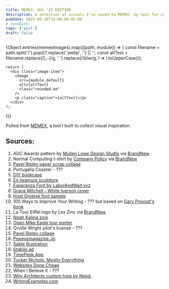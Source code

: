 ```yaml
---
title: MEMEX, AUG ‘25 EDITION
description: A selection of visuals I've saved to MEMEX, my tool for collecting visual inspiration
pubDate: 2025-08-10T14:00:00-05:00
# tendDate:
tags: ['post']
draft: false
---
```



<div class="image-grid">
  {Object.entries(memexImages).map(([path, module]) => {
    const filename = path.split('/').pop()?.replace('.webp', '') || '';
    const altText = filename.replace(/[_-]/g, ' ').replace(/\b\w/g, l => l.toUpperCase());
    
    return (
      <div class="image-item">
        <Image 
          src={module.default} 
          alt={altText}
          class="rounded-sm"
        />
        <p class="caption">{altText}</p>
      </div>
    );
  })}
</div>

Pulled from [MEMEX](https://memex.flow14.com/), a tool I built to collect visual inspiration.

## Sources:
1. ADC Awards pattern by [Mullen Lowe Design Studio](https://mullenlowedesign.co/adc-104th-campaign-id) via [BrandNew](https://www.underconsideration.com/brandnew/archives/new_logo_and_campaign_for_the_104th_adc_awards_by_mullenlowe_design_studio.php)
2. Normal Computing t-shirt by [Company Policy](https://www.companypolicy.studio/work/normal-computing) via [BrandNew](https://www.underconsideration.com/brandnew/archives/new_logo_and_identity_for_normal_computing.php)
3. [Pavel Ripley paper scrap collage](https://www.itsnicethat.com/articles/pavel-ripley-art-graphic-design-discover-220425)
4. Portugalia Coaster - ???
6. [DIY bookcase](https://www.initialesgg.com/2013/11/diy-bibliotheque-design.html)
8. [En Iwamura sculpture](https://www.en-iwamura.com/works)
9. [Esperanza Font by LaborAndWait.xyz](https://www.laborandwait.xyz/fonts/esperanza)
5. [Grace Mitchell - White Iverson cover](https://music.apple.com/us/album/white-iverson-single/1445291462)
10. [Host Grotesk font sample](https://elementtype.co/host-grotesk/)
11. 100 Ways to Improve Your Writing - ??? but based on [Gary Provost's book](https://www.amazon.com/100-Ways-Improve-Your-Writing/dp/0451627210)
12. La Tour Eiffel logo by Les Zinc via [BrandNew](https://www.underconsideration.com/brandnew/archives/new_logo_and_identity_for_la_tour_eiffel_official_merchandise_by_les_zinc.php)
13. [Noah Kalina zine](https://www.instagram.com/p/C8ZvEW6Onp7/)
14. [Open Mike Eagle tour poster](https://bsky.app/profile/mike-eagle.bsky.social)
15. Orville Wright pilot's license - ???
16. [Pavel Ripley collage](https://www.instagram.com/pavelripley/reel/CnaUxDvMvk-/)
17. [Popeyemagazine.Jp](https://popeyemagazine.jp/)
18. [Sable Illustration](https://www.shed-works.co.uk/sable)
19. [Stabilo ad](https://www.adsoftheworld.com/campaigns/highlight-the-remarkable-lise)
20. [TimePeek.App](https://timepeek.app/)
21. [Tucker Nichols, Mostly Everything](https://store.mcsweeneys.net/products/mostly-everything-the-art-of-tucker-nichols)
7. [Websites Done Cheap](https://cheap.urls.loan/)
22. When I Believe It - ???
23. [Why Architects custom type by Need.](https://www.needthinking.com/work/why/)
24. [WritingExamples.com](https://writingexamples.com/)



